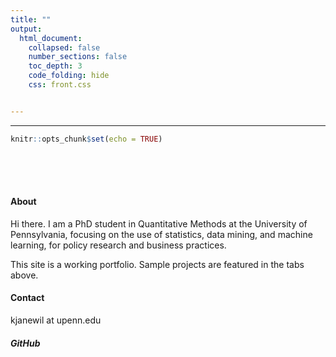 ```yaml
---
title: ""
output: 
  html_document:
    collapsed: false
    number_sections: false
    toc_depth: 3
    code_folding: hide
    css: front.css


---
```

---

```r
knitr::opts_chunk$set(echo = TRUE)
```

<style type="text/css">
.title {
  display: none;
}

#getting-started img {
  margin-right: 1px;
}

</style>

<div class="row" style="padding-top: 50px;">
<div class="col-sm-6">

#### About

Hi there. I am a PhD student in Quantitative Methods at the University of Pennsylvania, focusing on the use of statistics, data mining, and machine learning, for policy research and business practices.

This site is a working portfolio. Sample projects are featured in the tabs above.

#### Contact

kjanewil at upenn.edu

##### GitHub

  <a href="https://github.com/katjanewilson" target = "_blank"><i class="fa fa-github" aria-hidden="true"></i></a>
